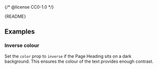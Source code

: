 {/* @license CC0-1.0 */}


<Meta of={PageHeadingStories} />

<Markdown>{README}</Markdown>

<Primary />

<Controls />

## Examples

### Inverse colour

Set the `color` prop to `inverse` if the Page Heading sits on a dark background.
This ensures the colour of the text provides enough contrast.

<Canvas of={PageHeadingStories.InverseColour} />
